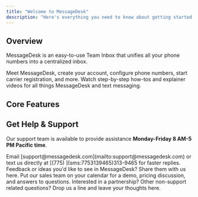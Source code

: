 ```yaml
---
title: "Welcome to MessageDesk"
description: "Here's everything you need to know about getting started and texting as a team with MessageDesk."
---
```


## Overview

MessageDesk is an easy-to-use Team Inbox that unifies all your phone numbers into a centralized inbox.

<Columns cols={2}>
  <Card title="Get started" icon="flag-checkered" iconType="solid" color="#683cb5" href="/get-started/introduction">
    Meet MessageDesk, create your account, configure phone numbers,  start carrier registration, and more.
  </Card>
  <Card title="Video Tutorials" icon="video" iconType="solid" color="#683cb5" href="https://www.youtube.com/@messagedesk">
    Watch step-by-step how-tos and explainer videos for all things MessageDesk and text messaging.
  </Card>
</Columns>

## Core Features

<Columns cols={2}>
  <Card title="Shared Team Inbox" icon="inbox" iconType="solid" color="#683cb5" href="/inbox/overview">
    
  </Card>
  <Card title="Contacts" icon="people" iconType="solid" color="#683cb5" href="/contacts/create-import">
    
  </Card>
  <Card title="Phone Numbers" icon="message" iconType="solid" href="/get-started/phone-numbers">
    
  </Card>
  <Card title="Messaging" icon="message" iconType="solid" href="/messaging/overview">
  
  </Card>
  <Card title="Carrier Registration" icon="check" iconType="solid" href="/a2p-registration/a2p-overview">
    
  </Card>
  <Card title="Relays (Coming Soon)" icon="sparkles" iconType="solid" href="https://app.getbeamer.com/messagedesk/roadmap/">
    
  </Card>
  <Card title="Integrations (Coming Soon)" icon="link" iconType="solid" href="https://app.getbeamer.com/messagedesk/roadmap/">
    
  </Card>
</Columns>

## Get Help & Support

Our support team is available to provide assistance **Monday-Friday 8 AM-5 PM Pacific time**.

<Columns cols={2}>
  <Card title="Contact Support" icon="heart" iconType="solid" color="#683cb5" href="/resources/support">
    Email [support@messagedesk.com](mailto:support@messagedesk.com) or text us directly at [(775) ](sms:7753139465)313-9465 for faster replies.
  </Card>
  <Card title="Suggest an Idea" icon="lightbulb" iconType="solid" color="#683cb5" href="https://app.getbeamer.com/messagedesk/ideas">
    Feedback or ideas you'd like to see in MessageDesk? Share them with us here.
  </Card>
  <Card title="Talk to Sales" icon="headset" iconType="solid" color="#683cb5" href="https://www.messagedesk.com/talk-to-sales">
    Put our sales team on your calendar for a demo, pricing discussion, and answers to questions.
  </Card>
  <Card title="Partnerships & Inquires" icon="handshake" iconType="solid" color="#683cb5" href="https://messagedesk.typeform.com/to/Vi4T8SlM">
    Interested in a partnership? Other non-support related questions? Drop us a line and leave your thoughts here.
  </Card>
</Columns>